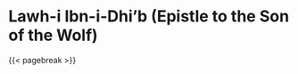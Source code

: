 # **Lawh-i Ibn-i-Dhi'b (Epistle to the Son of the Wolf)** {#sec-lawh-i-ibn-i-dhib .unnumbered}

{{< pagebreak >}}
